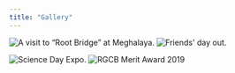 ```yaml
---
title: "Gallery"
---
```


::: {layout-ncol="2"}
![A visit to "Root Bridge" at Meghalaya.](files/1.jpg) ![Friends\' day out.](files/2.jpg)

![Science Day Expo.](files/3.jpg) ![RGCB Merit Award 2019](files/5.jpg)
:::
